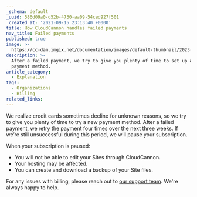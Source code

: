 ```yaml
---
_schema: default
_uuid: 586d09a0-d52b-4730-aa09-54ced927f501
_created_at: '2021-09-15 23:13:40 +0000'
title: How CloudCannon handles failed payments
nav_title: Failed payments
published: true
image: >-
  https://cc-dam.imgix.net/documentation/images/default-thumbnail/2023-Q4/CloudCannon-Documentation-Thumbnail.png
description: >-
  After a failed payment, we try to give you plenty of time to set up a new
  payment method.
article_category:
  - Explanation
tags:
  - Organizations
  - Billing
related_links:
---
```

We realize credit cards sometimes decline for unknown reasons, so we try to give you plenty of time to try a new payment method. After a failed payment, we retry the payment four times over the next three weeks. If we’re still unsuccessful during this period, we will pause your subscription.

When your subscription is paused:

* You will not be able to edit your Sites through CloudCannon.
* Your hosting may be affected.
* You can create and download a backup of your Site files.

For any issues with billing, please reach out to [our support team](https://cloudcannon.com/contact/). We're always happy to help.